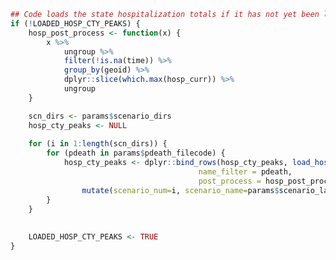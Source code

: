 ```r

## Code loads the state hospitalization totals if it has not yet been loaded
if (!LOADED_HOSP_CTY_PEAKS) {
    hosp_post_process <- function(x) {
        x %>% 
            ungroup %>%
            filter(!is.na(time)) %>%
            group_by(geoid) %>% 
            dplyr::slice(which.max(hosp_curr)) %>%
            ungroup
    }

    scn_dirs <- params$scenario_dirs
    hosp_cty_peaks <- NULL
    
    for (i in 1:length(scn_dirs)) {
        for (pdeath in params$pdeath_filecode) {
            hosp_cty_peaks <- dplyr::bind_rows(hosp_cty_peaks, load_hosp_sims_filtered(scn_dirs[i],
                                          name_filter = pdeath,
                                          post_process = hosp_post_process) %>% 
                mutate(scenario_num=i, scenario_name=params$scenario_labels[i], pdeath=pdeath))
        }
    }
    
    
    LOADED_HOSP_CTY_PEAKS <- TRUE 
}


```

